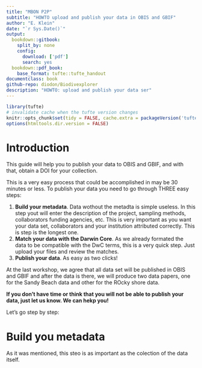 ```yaml
---
title: "MBON P2P"
subtitle: "HOWTO upload and publish your data in OBIS and GBIF"
author: "E. Klein"
date: "`r Sys.Date()`"
output:  
  bookdown::gitbook:
    split_by: none
    config: 
      download: ['pdf']
      search: yes
  bookdown::pdf_book:
    base_format: tufte::tufte_handout
documentclass: book
github-repo: diodon/Biodivexplorer
description: "HOWTO: upload and publish your data ser"
---
```


```r
library(tufte)
# invalidate cache when the tufte version changes
knitr::opts_chunk$set(tidy = FALSE, cache.extra = packageVersion('tufte'))
options(htmltools.dir.version = FALSE)
```

# Introduction

This guide will help you to publish your data to OBIS and GBIF, and with that, obtain a DOI for your collection. 

This is a very easy process that could be accomplished in may be 30 minutes or less. To publish your data you need to go through THREE easy steps:

1. **Build your metadata**. Data wothout the metadta is simple useless. In this step yout will enter the description of the project, sampling methods, collaborators funding agencies, etc. This is very important as you want your data set, collaborators and your institution attributed correctly. This is step is the longest one.
2. **Match your data with the Darwin Core**. As we already formated the data to be compatible with the DwC terms, this is a very quick step. Just upload your files and review the matches.
3. **Publish your data**. As easy as two clicks!

At the last workshop, we agree that all data set will be published in OBIS and GBIF and after the data is there, we will produce two data papers, one for the Sandy Beach data and other for the ROcky shore data.

**If you don't have time or think that you will not be able to publish your data, just let us know. We can hekp you!**


Let's go step by step:

# Build you metadata

As it was mentioned, this steo is as important as the colection of the data itself. 